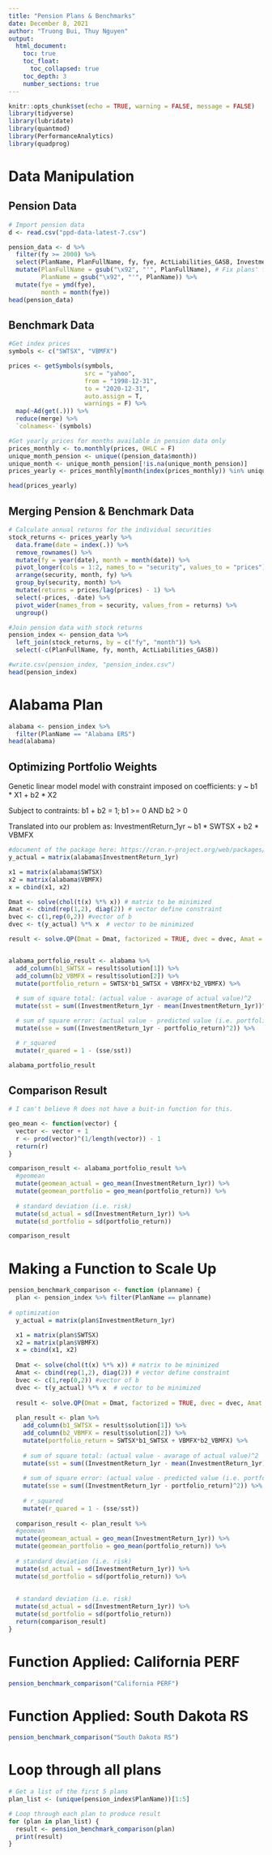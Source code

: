 ```yaml
---
title: "Pension Plans & Benchmarks"
date: December 8, 2021
author: "Truong Bui, Thuy Nguyen" 
output: 
  html_document:
    toc: true
    toc_float:
      toc_collapsed: true
    toc_depth: 3
    number_sections: true
---
```


```r
knitr::opts_chunk$set(echo = TRUE, warning = FALSE, message = FALSE)
library(tidyverse)
library(lubridate)
library(quantmod)
library(PerformanceAnalytics)
library(quadprog)
```

# Data Manipulation

## Pension Data

```r
# Import pension data
d <- read.csv("ppd-data-latest-7.csv")

pension_data <- d %>% 
  filter(fy >= 2000) %>%
  select(PlanName, PlanFullName, fy, fye, ActLiabilities_GASB, InvestmentReturn_1yr) %>% # Filter some key variables
  mutate(PlanFullName = gsub("\x92", "'", PlanFullName), # Fix plans' full names
         PlanName = gsub("\x92", "'", PlanName)) %>% 
  mutate(fye = ymd(fye),
         month = month(fye))
head(pension_data)
```

## Benchmark Data
```r
#Get index prices
symbols <- c("SWTSX", "VBMFX")

prices <- getSymbols(symbols,
                     src = "yahoo",
                     from = "1998-12-31",
                     to = "2020-12-31",
                     auto.assign = T,
                     warnings = F) %>% 
  map(~Ad(get(.))) %>% 
  reduce(merge) %>% 
  `colnames<-`(symbols)

#Get yearly prices for months available in pension data only
prices_monthly <- to.monthly(prices, OHLC = F)
unique_month_pension <- unique((pension_data$month))
unique_month <- unique_month_pension[!is.na(unique_month_pension)]
prices_yearly <- prices_monthly[month(index(prices_monthly)) %in% unique_month]

head(prices_yearly)
```

## Merging Pension & Benchmark Data

```r
# Calculate annual returns for the individual securities
stock_returns <- prices_yearly %>%
  data.frame(date = index(.)) %>%
  remove_rownames() %>%
  mutate(fy = year(date), month = month(date)) %>% 
  pivot_longer(cols = 1:2, names_to = "security", values_to = "prices") %>%
  arrange(security, month, fy) %>% 
  group_by(security, month) %>%
  mutate(returns = prices/lag(prices) - 1) %>%
  select(-prices, -date) %>%
  pivot_wider(names_from = security, values_from = returns) %>% 
  ungroup()

#Join pension data with stock returns
pension_index <- pension_data %>% 
  left_join(stock_returns, by = c("fy", "month")) %>% 
  select(-c(PlanFullName, fy, month, ActLiabilities_GASB)) 

#write.csv(pension_index, "pension_index.csv")
head(pension_index)
```

# Alabama Plan

```r
alabama <- pension_index %>% 
  filter(PlanName == "Alabama ERS") 
head(alabama)
```

## Optimizing Portfolio Weights 

Genetic linear model model with constraint imposed on coefficients: y ~ b1 * X1 + b2 * X2

Subject to contraints: b1 + b2 = 1; b1 >= 0 AND b2 > 0

Translated into our problem as: InvestmentReturn_1yr ~ b1 * SWTSX  + b2 * VBMFX


```r
#document of the package here: https://cran.r-project.org/web/packages/quadprog/quadprog.pdf
y_actual = matrix(alabama$InvestmentReturn_1yr)

x1 = matrix(alabama$SWTSX)
x2 = matrix(alabama$VBMFX)
x = cbind(x1, x2)

Dmat <- solve(chol(t(x) %*% x)) # matrix to be minimized
Amat <- cbind(rep(1,2), diag(2)) # vector define constraint
bvec <- c(1,rep(0,2)) #vector of b
dvec <- t(y_actual) %*% x  # vector to be minimized

result <- solve.QP(Dmat = Dmat, factorized = TRUE, dvec = dvec, Amat = Amat, bvec = bvec, meq = 1)


alabama_portfolio_result <- alabama %>% 
  add_column(b1_SWTSX = result$solution[1]) %>% 
  add_column(b2_VBMFX = result$solution[2]) %>% 
  mutate(portfolio_return = SWTSX*b1_SWTSX + VBMFX*b2_VBMFX) %>% 
  
  # sum of square total: (actual value - avarage of actual value)^2
  mutate(sst = sum((InvestmentReturn_1yr - mean(InvestmentReturn_1yr))^2)) %>% 

  # sum of square error: (actual value - predicted value (i.e. portfolio return))^2
  mutate(sse = sum((InvestmentReturn_1yr - portfolio_return)^2)) %>% 

  # r_squared
  mutate(r_quared = 1 - (sse/sst))

alabama_portfolio_result

```
## Comparison Result 

```r
# I can't believe R does not have a buit-in function for this. 

geo_mean <- function(vector) {
  vector <- vector + 1
  r <- prod(vector)^(1/length(vector)) - 1
  return(r)
}

comparison_result <- alabama_portfolio_result %>% 
  #geomean
  mutate(geomean_actual = geo_mean(InvestmentReturn_1yr)) %>% 
  mutate(geomean_portfolio = geo_mean(portfolio_return)) %>% 
  
  # standard deviation (i.e. risk)
  mutate(sd_actual = sd(InvestmentReturn_1yr)) %>% 
  mutate(sd_portfolio = sd(portfolio_return))

comparison_result
```

# Making a Function to Scale Up

```r
pension_benchmark_comparison <- function (planname) {
  plan <- pension_index %>% filter(PlanName == planname)
  
# optimization
  y_actual = matrix(plan$InvestmentReturn_1yr)

  x1 = matrix(plan$SWTSX)
  x2 = matrix(plan$VBMFX)
  x = cbind(x1, x2)
  
  Dmat <- solve(chol(t(x) %*% x)) # matrix to be minimized
  Amat <- cbind(rep(1,2), diag(2)) # vector define constraint
  bvec <- c(1,rep(0,2)) #vector of b
  dvec <- t(y_actual) %*% x  # vector to be minimized
  
  result <- solve.QP(Dmat = Dmat, factorized = TRUE, dvec = dvec, Amat = Amat, bvec = bvec, meq = 1)
  
  plan_result <- plan %>% 
    add_column(b1_SWTSX = result$solution[1]) %>% 
    add_column(b2_VBMFX = result$solution[2]) %>% 
    mutate(portfolio_return = SWTSX*b1_SWTSX + VBMFX*b2_VBMFX) %>% 
    
    # sum of square total: (actual value - avarage of actual value)^2
    mutate(sst = sum((InvestmentReturn_1yr - mean(InvestmentReturn_1yr))^2)) %>% 
  
    # sum of square error: (actual value - predicted value (i.e. portfolio return))^2
    mutate(sse = sum((InvestmentReturn_1yr - portfolio_return)^2)) %>% 
  
    # r_squared
    mutate(r_quared = 1 - (sse/sst))
  
  comparison_result <- plan_result %>% 
  #geomean
  mutate(geomean_actual = geo_mean(InvestmentReturn_1yr)) %>% 
  mutate(geomean_portfolio = geo_mean(portfolio_return)) %>% 
  
  # standard deviation (i.e. risk)
  mutate(sd_actual = sd(InvestmentReturn_1yr)) %>% 
  mutate(sd_portfolio = sd(portfolio_return)) %>% 
   
  
  # standard deviation (i.e. risk)
  mutate(sd_actual = sd(InvestmentReturn_1yr)) %>% 
  mutate(sd_portfolio = sd(portfolio_return))
  return(comparison_result) 
}

```
# Function Applied: California PERF
```r
pension_benchmark_comparison("California PERF")
```

# Function Applied: South Dakota RS
```r
pension_benchmark_comparison("South Dakota RS")
```

# Loop through all plans
```r
# Get a list of the first 5 plans
plan_list <- (unique(pension_index$PlanName))[1:5]

# Loop through each plan to produce result
for (plan in plan_list) {
  result <- pension_benchmark_comparison(plan)
  print(result)
}
  
```

